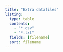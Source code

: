 ```yaml
---
title: "Extra datafiles"
listing:
  type: table
  contents: 
    - "*.csv" 
    - "*.txt"
  fields: [filename]
  sort: filename
---
```



